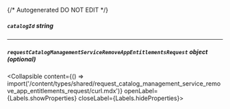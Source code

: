 {/* Autogenerated DO NOT EDIT  */}

##### `catalogId` _string_

---
##### `requestCatalogManagementServiceRemoveAppEntitlementsRequest` _object (optional)_
<Collapsible content={() => import('/content/types/shared/request_catalog_management_service_remove_app_entitlements_request/curl.mdx')} openLabel={Labels.showProperties} closeLabel={Labels.hideProperties}>
</Collapsible>


